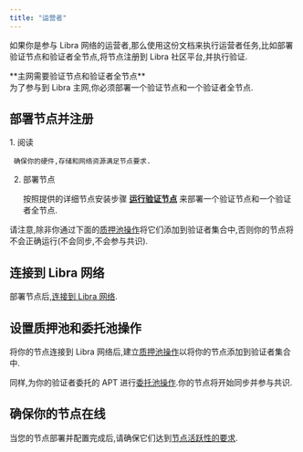 ```yaml
---
title: "运营者"
---
```



如果你是参与 Libra 网络的运营者,那么使用这份文档来执行运营者任务,比如部署验证节点和验证者全节点,将节点注册到 Libra 社区平台,并执行验证.

<Aside type="note">
  **主网需要验证节点和验证者全节点** <br />
  为了参与到 Libra 主网,你必须部署一个验证节点和一个验证者全节点.
</Aside>

## 部署节点并注册

<Steps>
  1. 阅读

     确保你的硬件,存储和网络资源满足节点要求.

  2. 部署节点

     按照提供的详细节点安装步骤 [**运行验证节点**](/zh/network/nodes/validator-node/deploy-nodes) 来部署一个验证节点和一个验证者全节点.
</Steps>

请注意,除非你通过下面的[质押池操作](/zh/network/nodes/validator-node/connect-nodes/staking-pool-operations)将它们添加到验证者集合中,否则你的节点将不会正确运行(不会同步,不会参与共识).

## 连接到 Libra 网络

部署节点后,[连接到 Libra 网络](/zh/network/nodes/validator-node/connect-nodes/connect-to-libra2-network).

## 设置质押池和委托池操作

将你的节点连接到 Libra 网络后,建立[质押池操作](/zh/network/nodes/validator-node/connect-nodes/staking-pool-operations)以将你的节点添加到验证者集合中.

同样,为你的验证者委托的 APT 进行[委托池操作](/zh/network/nodes/validator-node/connect-nodes/delegation-pool-operations).你的节点将开始同步并参与共识.

## 确保你的节点在线

当您的节点部署并配置完成后,请确保它们达到[节点活跃性的要求](/zh/network/nodes/validator-node/verify-nodes/node-liveness-criteria).
